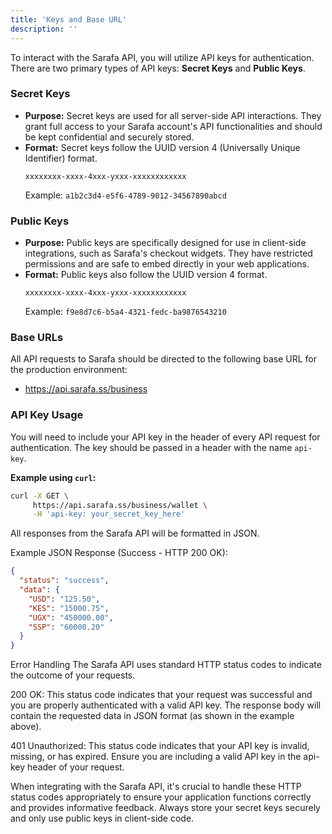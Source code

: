 ```yaml
---
title: 'Keys and Base URL'
description: ''
---
```


To interact with the Sarafa API, you will utilize API keys for authentication. There are two primary types of API keys: **Secret Keys** and **Public Keys**.

### Secret Keys

* **Purpose:** Secret keys are used for all server-side API interactions. They grant full access to your Sarafa account's API functionalities and should be kept confidential and securely stored.
* **Format:** Secret keys follow the UUID version 4 (Universally Unique Identifier) format.
    ```
    xxxxxxxx-xxxx-4xxx-yxxx-xxxxxxxxxxxx
    ```
    Example: `a1b2c3d4-e5f6-4789-9012-34567890abcd`

### Public Keys

* **Purpose:** Public keys are specifically designed for use in client-side integrations, such as Sarafa's checkout widgets. They have restricted permissions and are safe to embed directly in your web applications.
* **Format:** Public keys also follow the UUID version 4 format.
    ```
    xxxxxxxx-xxxx-4xxx-yxxx-xxxxxxxxxxxx
    ```
    Example: `f9e8d7c6-b5a4-4321-fedc-ba9876543210`

### Base URLs

All API requests to Sarafa should be directed to the following base URL for the production environment:
- https://api.sarafa.ss/business

### API Key Usage

You will need to include your API key in the header of every API request for authentication. The key should be passed in a header with the name `api-key`.

**Example using `curl`:**

```bash
curl -X GET \
     https://api.sarafa.ss/business/wallet \
     -H 'api-key: your_secret_key_here'
```     
All responses from the Sarafa API will be formatted in JSON.

Example JSON Response (Success - HTTP 200 OK):
```json
{
  "status": "success",
  "data": {
    "USD": "125.50",
    "KES": "15000.75",
    "UGX": "450000.00",
    "SSP": "60000.20"
  }
}
```
Error Handling
The Sarafa API uses standard HTTP status codes to indicate the outcome of your requests.

200 OK: This status code indicates that your request was successful and you are properly authenticated with a valid API key. The response body will contain the requested data in JSON format (as shown in the example above).

401 Unauthorized: This status code indicates that your API key is invalid, missing, or has expired. Ensure you are including a valid API key in the api-key header of your request.

When integrating with the Sarafa API, it's crucial to handle these HTTP status codes appropriately to ensure your application functions correctly and provides informative feedback. Always store your secret keys securely and only use public keys in client-side code.